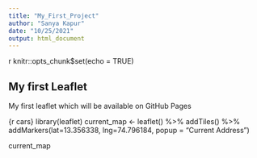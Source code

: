 ```yaml
---
title: "My_First_Project"
author: "Sanya Kapur"
date: "10/25/2021"
output: html_document
---
```


{r setup, include=FALSE}
knitr::opts_chunk$set(echo = TRUE)


## My first Leaflet

My first leaflet which will be available on GitHub Pages

{r cars}
library(leaflet)
current_map <- leaflet() %>%
  addTiles() %>%
addMarkers(lat=13.356338, lng=74.796184, popup = "Current Address")

current_map